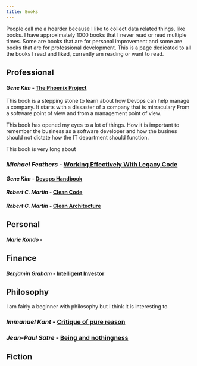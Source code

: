 ```yaml
---
title: Books
---
```


People call me a hoarder because I like to collect data related things, like books. I have approximately 1000 books that I never read or read multiple times. Some are books that are for personal improvement and some are books that are for professional development. This is a page dedicated to all the books I read and liked, currently am reading or want to read.

## Professional

#### _Gene Kim_ - [The Phoenix Project](https://www.amazon.com/Phoenix-Project-DevOps-Helping-Business/dp/0988262509)

This book is a stepping stone to learn about how Devops can help manage a company. It starts with a dissaster of a company that is mirraculary From a software point of view and from a management point of view.

This book has opened my eyes to a lot of things. How it is important to remember the business as a software developer and how the busines should not dictate how the IT department should function.

This book is very long about

### _Michael Feathers_ - [Working Effectively With Legacy Code](https://www.amazon.com/Working-Effectively-Legacy-Michael-Feathers/dp/0131177052)

#### _Gene Kim_ - [Devops Handbook](https://www.amazon.com/DevOps-Handbook-World-Class-Reliability-Organizations/dp/1942788002)

#### _Robert C. Martin_ - [Clean Code](https://www.amazon.com/Clean-Code-Handbook-Software-Craftsmanship/dp/0132350882/ref=sr_1_1?keywords=clean+code&qid=1578944441&s=books&sr=1-1)

#### _Robert C. Martin_ - [Clean Architecture](https://www.amazon.com/Clean-Architecture-Craftsmans-Software-Structure/dp/0134494164/ref=sr_1_2?keywords=clean+code&qid=1578944441&s=books&sr=1-2)

## Personal

#### _Marie Kondo_ -

## Finance

#### _Benjamin Graham_ - [Intelligent Investor](https://www.amazon.com/Intelligent-Investor-Definitive-Investing-Essentials/dp/0060555661/ref=sr_1_3?crid=4KPK3EL244I5&keywords=finance+books&qid=1581997762&sprefix=finance%2Caps%2C437&sr=8-3)

## Philosophy

I am fairly a beginner with philosophy but I think it is interesting to

### _Immanuel Kant_ - [Critique of pure reason](https://www.amazon.com/Critique-Pure-Reason-Penguin-Classics/dp/0140447474/ref=sr_1_1?keywords=critique+of+pure+reason&qid=1578944350&s=books&sr=1-1)

### _Jean-Paul Satre_ - [Being and nothingness](https://www.amazon.com/Being-Nothingness-Jean-Paul-Sartre/dp/0671867806/ref=sr_1_1?crid=2RK9CVAGRXCWU&keywords=being+and+nothingness+by+jean-paul+sartre&qid=1581997739&sprefix=being+and+nothingness%2Caps%2C-1&sr=8-1)

## Fiction
